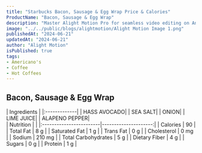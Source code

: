 ```yaml
---
title: "Starbucks Bacon, Sausage & Egg Wrap Price & Calories"
ProductName: "Bacon, Sausage & Egg Wrap" 
description: "Master Alight Motion Pro for seamless video editing on Android, iOS, and Tablets with our ultimate guide, unlocking advanced features and elevating your skills in 2024!"
image: "../../public/blogs/alightmotion/Alight Motion Image 1.png"
publishedAt: "2024-06-21"
updatedAt: "2024-06-21"
author: "Alight Motion"
isPublished: true
tags:
- Americano's
- Coffee
- Hot Coffees   
---
```


 
## Bacon, Sausage & Egg Wrap 
  
<div className="tables-container">
  <div className="table-wrapper">
    | Ingredients  |
    |:-------------|
    | HASS AVOCADO|
    | SEA SALT|
    | ONION|
    | LIME JUICE|
    | ALAPENO PEPPER|
  </div>
  <div className="table-wrapper">
    | Nutrition               |                      |  
    |:------------------------|---------------------:|
    | Calories                | 90                   |
    | Total Fat               | 8 g                  |
    | Saturated Fat           | 1 g                  |
    | Trans Fat               | 0 g                  |
    | Cholesterol             | 0 mg                 |
    | Sodium                  | 210 mg               |
    | Total Carbohydrates     | 5 g                  |
    | Dietary Fiber           | 4 g                  |
    | Sugars                  | 0 g                  |
    | Protein                 | 1 g                  |
  </div>
</div>
<style jsx>{`
  .tables-container {
    display: flex;
    flex-direction: row;
    gap: 30px;
  }
  .table-wrapper {
    width: 500px; /* Adjust as needed */
  }
  @media (max-width: 768px) {
    .tables-container {
      flex-direction: column;
      gap: 0px; /* Adjust as needed */
    }
    .table-wrapper {
      width: 100%; /* Adjust as needed */
    }
  }
`}</style>
